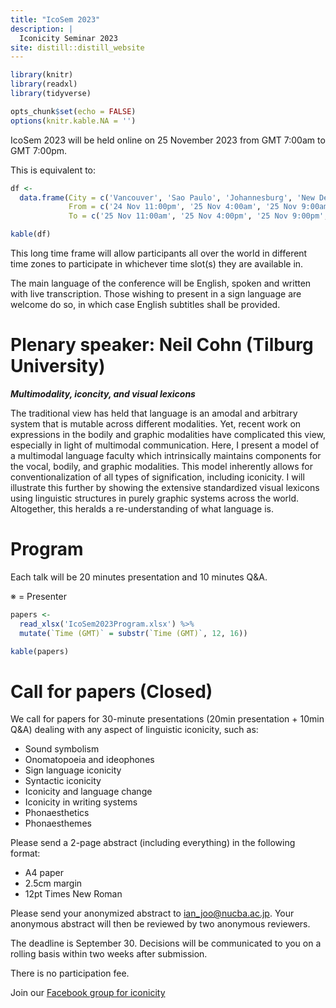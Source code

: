 ```yaml
---
title: "IcoSem 2023"
description: |
  Iconicity Seminar 2023
site: distill::distill_website
---
```


```r
library(knitr)
library(readxl)
library(tidyverse)

opts_chunk$set(echo = FALSE)
options(knitr.kable.NA = '')
```

IcoSem 2023 will be held online on 25 November 2023 from GMT 7:00am to GMT 7:00pm.

This is equivalent to:

```r
df <- 
  data.frame(City = c('Vancouver', 'Sao Paulo', 'Johannesburg', 'New Delhi', 'Tokyo'),
             From = c('24 Nov 11:00pm', '25 Nov 4:00am', '25 Nov 9:00am', '25 Nov 12:30pm', '25 Nov 4:00pm'),
             To = c('25 Nov 11:00am', '25 Nov 4:00pm', '25 Nov 9:00pm', '26 Nov 00:30am', '26 Nov 4:00am'))

kable(df)
```

This long time frame will allow participants all over the world in different time zones to participate in whichever time slot(s) they are available in.

The main language of the conference will be English, spoken and written with live transcription. Those wishing to present in a sign language are welcome do so, in which case English subtitles shall be provided.

# Plenary speaker: Neil Cohn (Tilburg University)

***Multimodality, iconcity, and visual lexicons***

The traditional view has held that language is an amodal and arbitrary system that is mutable across different modalities. Yet, recent work on expressions in the bodily and graphic modalities have complicated this view, especially in light of multimodal communication. Here, I present a model of a multimodal language faculty which intrinsically maintains components for the vocal, bodily, and graphic modalities. This model inherently allows for conventionalization of all types of signification, including iconicity. I will illustrate this further by showing the extensive standardized visual lexicons using linguistic structures in purely graphic systems across the world. Altogether, this heralds a re-understanding of what language is.

# Program

Each talk will be 20 minutes presentation and 10 minutes Q&A.

※ = Presenter

```r
papers <- 
  read_xlsx('IcoSem2023Program.xlsx') %>% 
  mutate(`Time (GMT)` = substr(`Time (GMT)`, 12, 16))

kable(papers)
```

# Call for papers (Closed)

We call for papers for 30-minute presentations (20min presentation + 10min Q&A) dealing with any aspect of linguistic iconicity, such as:

* Sound symbolism
* Onomatopoeia and ideophones
* Sign language iconicity
* Syntactic iconicity
* Iconicity and language change
* Iconicity in writing systems
* Phonaesthetics
* Phonaesthemes

Please send a 2-page abstract (including everything) in the following format:

* A4 paper
* 2.5cm margin
* 12pt Times New Roman

Please send your anonymized abstract to [ian_joo@nucba.ac.jp](mailto:ian_joo@nucba.ac.jp). Your anonymous abstract will then be reviewed by two anonymous reviewers.

The deadline is September 30. Decisions will be communicated to you on a rolling basis within two weeks after submission.

There is no participation fee.

Join our [Facebook group for iconicity](https://www.facebook.com/groups/lingicon)
